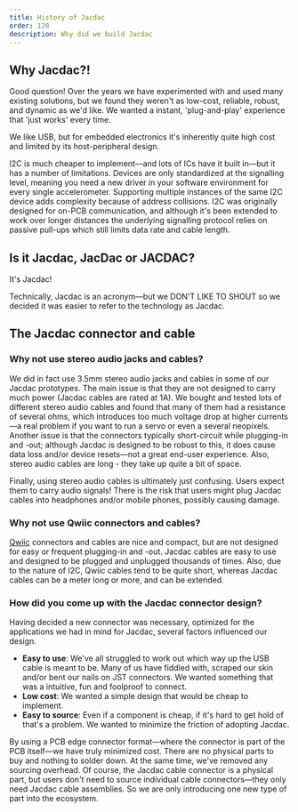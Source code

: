 ```yaml
---
title: History of Jacdac
order: 120
description: Why did we build Jacdac
---
```


## Why Jacdac?!

Good question! Over the years we have experimented with and used many existing solutions, but we
found they weren't as low-cost, reliable, robust, and dynamic as we'd like. We wanted a instant, 'plug-and-play' experience that 'just works' every time. 

We like USB, but for embedded electronics it's inherently quite high cost and limited by its host-peripheral design.

I2C is much cheaper to implement—and lots of ICs have it built in—but it has a number of limitations. Devices are only standardized at the signalling level, meaning you need a new driver in your software environment for every single accelerometer. Supporting multiple instances of the same I2C device adds complexity because of address collisions. I2C was originally designed for on-PCB communication, and although it's been extended to work over longer distances the underlying signalling protocol relies on passive pull-ups which still limits data rate and cable length. 

## Is it Jacdac, JacDac or JACDAC?

It's Jacdac!

Technically, Jacdac is an acronym—but we DON'T LIKE TO SHOUT so we decided it was easier to refer to the technology as Jacdac.

## The Jacdac connector and cable

### Why not use stereo audio jacks and cables?

We did in fact use 3.5mm stereo audio jacks and cables in some of our Jacdac prototypes. The main issue is that they are not designed to carry much power (Jacdac cables are rated at 1A). We bought and tested lots of different stereo audio cables and found that many of them had a resistance of several ohms, which introduces too much voltage drop at higher currents—a real problem if you want to run a servo or even a several neopixels.
Another issue is that the connectors typically short-circuit while plugging-in and -out; although Jacdac is designed to be robust to this, it does cause data loss and/or device resets—not a great end-user experience. Also, stereo audio cables are long - they take up quite a bit of space. 

Finally, using stereo audio cables is ultimately just confusing. Users expect them to carry audio signals! There is the risk that users might plug Jacdac cables into headphones and/or mobile phones, possibly causing damage.

### Why not use Qwiic connectors and cables?

[Qwiic](https://www.sparkfun.com/qwiic) connectors and cables are nice and compact, but are not designed for easy or frequent plugging-in and -out. Jacdac cables are easy to use and designed to be plugged and unplugged thousands of times. Also, due to the nature of I2C, Qwiic cables tend to be quite short, whereas Jacdac cables can be a meter long or more, and can be extended.

### How did you come up with the Jacdac connector design?

Having decided a new connector was necessary, optimized for the applications we had in mind for Jacdac, several factors influenced our design.
- **Easy to use**: We've all struggled to work out which way up the USB cable is meant to be. Many of us have fiddled with, scraped our skin and/or bent our nails on JST connectors. We wanted something that was a intuitive, fun and foolproof to connect.
- **Low cost**: We wanted a simple design that would be cheap to implement.
- **Easy to source**: Even if a component is cheap, if it's hard to get hold of that's a problem. We wanted to minimize the friction of adopting Jacdac. 

By using a PCB edge connector format—where the connector is part of the PCB itself—we have truly minimized cost. There are no physical parts to buy and nothing to solder down. At the same time, we've removed any sourcing overhead. Of course, the Jacdac cable connector is a physical part, but users don't need to source individual cable connectors—they only need Jacdac cable assemblies. So we are only introducing one new type of part into the ecosystem.
